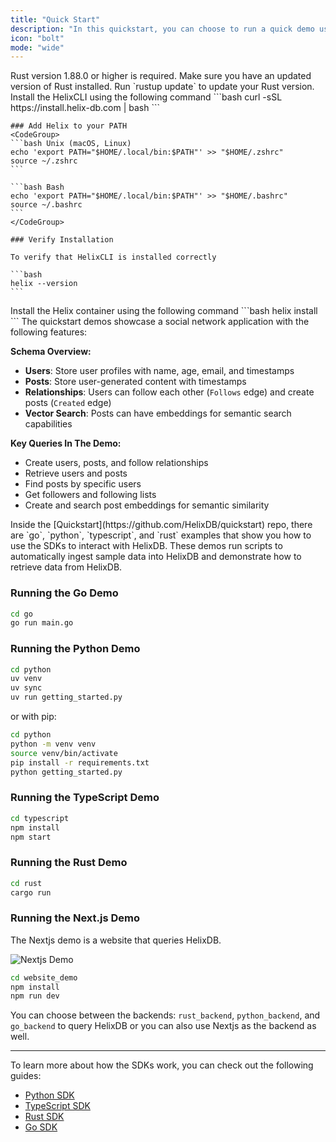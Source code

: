 ```yaml
---
title: "Quick Start"
description: "In this quickstart, you can choose to run a quick demo using the Python, TypeScript, Rust, or Go SDKs, or set up a Next.js app for a website that queries HelixDB."
icon: "bolt"
mode: "wide"
---
```


<Warning>
  Rust version 1.88.0 or higher is required. Make sure you have an updated
  version of Rust installed. Run `rustup update` to update your Rust version.
</Warning>

<Steps titleSize="h2">

  <Step title="Install HelixCLI">
    Install the HelixCLI using the following command
    ```bash
    curl -sSL https://install.helix-db.com | bash
    ```

    ### Add Helix to your PATH
    <CodeGroup>
    ```bash Unix (macOS, Linux)
    echo 'export PATH="$HOME/.local/bin:$PATH"' >> "$HOME/.zshrc"
    source ~/.zshrc
    ```

    ```bash Bash
    echo 'export PATH="$HOME/.local/bin:$PATH"' >> "$HOME/.bashrc"
    source ~/.bashrc
    ```
    </CodeGroup>

    ### Verify Installation

    To verify that HelixCLI is installed correctly

    ```bash
    helix --version
    ```

  </Step>

<Step title="Install Helix">
  Install the Helix container using the following command 
    ```bash
    helix install
    ```
</Step>

<Step title="Quick Demo Overview">
The quickstart demos showcase a social network application with the following features:

**Schema Overview:**
- **Users**: Store user profiles with name, age, email, and timestamps
- **Posts**: Store user-generated content with timestamps  
- **Relationships**: Users can follow each other (`Follows` edge) and create posts (`Created` edge)
- **Vector Search**: Posts can have embeddings for semantic search capabilities

**Key Queries In The Demo:**
- Create users, posts, and follow relationships
- Retrieve users and posts
- Find posts by specific users
- Get followers and following lists
- Create and search post embeddings for semantic similarity
</Step>

<Step title="Running a Quick Demo">
Inside the [Quickstart](https://github.com/HelixDB/quickstart) repo, there are `go`, `python`, `typescript`, and `rust` examples that show you how to use the SDKs to interact with HelixDB. These demos run scripts to automatically ingest sample data into HelixDB and demonstrate how to retrieve data from HelixDB.

### Running the Go Demo
```bash
cd go
go run main.go
```

### Running the Python Demo
```bash
cd python
uv venv
uv sync
uv run getting_started.py
```
or with pip:
```bash
cd python
python -m venv venv
source venv/bin/activate
pip install -r requirements.txt
python getting_started.py
```

### Running the TypeScript Demo
```bash
cd typescript
npm install
npm start
```

### Running the Rust Demo
```bash
cd rust
cargo run
```

### Running the Next.js Demo

The Nextjs demo is a website that queries HelixDB.

![Nextjs Demo](../../images/quickstart_nextjs.png)

```bash
cd website_demo
npm install
npm run dev
```

You can choose between the backends: `rust_backend`, `python_backend`, and `go_backend` to query HelixDB or you can also use Nextjs as the backend as well. 

---

To learn more about how the SDKs work, you can check out the following guides:
- [Python SDK](../sdks/helix-py)
- [TypeScript SDK](../sdks/helix-ts)
- [Rust SDK](../sdks/helix-rs)
- [Go SDK](../sdks/helix-go)


</Step>

</Steps>    